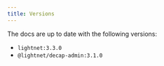 ```yaml
---
title: Versions
---
```


The docs are up to date with the following versions:

- `lightnet:3.3.0`
- `@lightnet/decap-admin:3.1.0` 